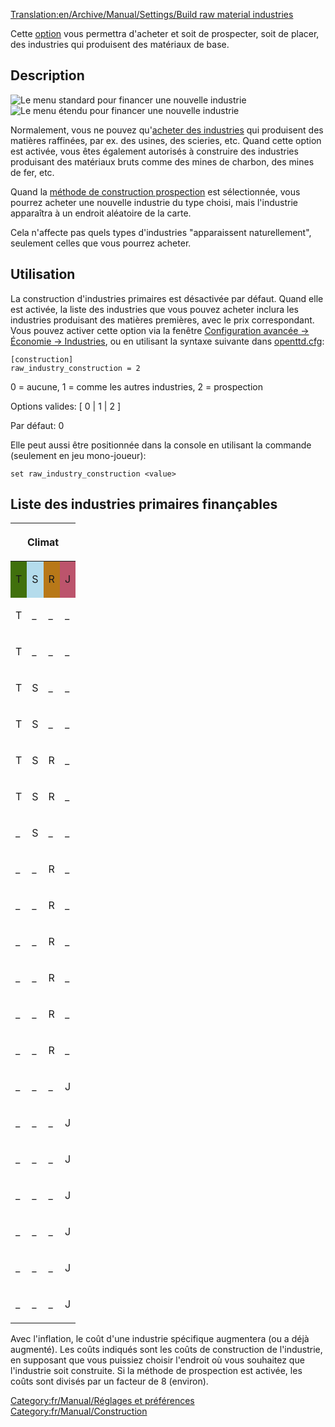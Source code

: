 [[Translation:en/Archive/Manual/Settings/Build raw material industries]]

[[Category:fr/Manual/Réglages et préférences]]
[[Category:fr/Manual/Construction]]

Cette [[fr/Archive/Manual/Settings/Options avancées|option]] vous permettra d'acheter et soit de prospecter, soit de placer, des industries qui produisent des matériaux de base.

== Description ==
[[File:en/Archive/Manual/Settings/Raw industry construction basic.png|right|frame|Le menu standard pour financer une nouvelle industrie]]
[[File:en/Archive/Manual/Settings/Raw industry construction extended.png|right|frame|Le menu étendu pour financer une nouvelle industrie]]

Normalement, vous ne pouvez qu'[[fr/Manual/Industries#financer-de-nouvelles-industries|acheter des industries]] qui produisent des matières raffinées, par ex. des usines, des scieries, etc. Quand cette option est activée, vous êtes également autorisés à construire des industries produisant des matériaux bruts comme des mines de charbon, des mines de fer, etc.

Quand la [[fr/Prospection|méthode de construction prospection]] est sélectionnée, vous pourrez acheter une nouvelle industrie du type choisi, mais l'industrie apparaîtra à un endroit aléatoire de la carte.

Cela n'affecte pas quels types d'industries "apparaissent naturellement", seulement celles que vous pourrez acheter.

== Utilisation ==

La construction d'industries primaires est désactivée par défaut. Quand elle est activée, la liste des industries que vous pouvez acheter inclura les industries produisant des matières premières, avec le prix correspondant. Vous pouvez activer cette option via la fenêtre [[fr/Archive/Manual/Settings/Options Avancées/Économie#methode-de-construction-manuelle-des-industries-primaires|Configuration avancée -> Économie -> Industries]], ou en utilisant la syntaxe suivante dans [[fr/Archive/Manual/Settings/Openttd.cfg|openttd.cfg]]:

<pre>
[construction]
raw_industry_construction = 2
</pre>

0 = aucune, 1 = comme les autres industries, 2 = prospection

Options valides: [ 0 | 1 | 2 ]

Par défaut: 0

Elle peut aussi être positionnée dans la console en utilisant la commande (seulement en jeu mono-joueur):

<pre>
set raw_industry_construction <value>
</pre>

==Liste des industries primaires finançables==

{| class="wikitable"

|-

! colspan="4"|Climat
! rowspan="2"|Nom
! rowspan="2"|Coût<br>(sans inflation)
! rowspan="2"|Notes

|-

! style="background: #40700c;" | <span title="Tempéré">T</span>
! style="background: #b4dcec;" | <span title="Subarctique">S</span>
! style="background: #b87818;" | <span title="Subtropical">R</span>
! style="background: #bc546c;" | <span title="Pays des jouets">J</span>

|-

| T
| _
| _
| _
| [[fr/Manual/Base Set/Industries/Plateforme pétrolière]]
| £ 5,625,000
| Produit du pétrole envoyé aux raffineries. Ne peut évidemment être construit que sur la mer.

|-

| T
| _
| _
| _
| [[fr/Manual/Base Set/Industries/Mine de fer]]
| £ 5,156,250
| Produit du fer envoyé aux aciéries.

|-

| T
| S
| _
| _
| [[fr/Manual/Base Set/Industries/Mine de charbon]]
| £ 4,921,875
| Produit du charbon envoyé aux centrales.

|-

| T
| S
| _
| _
| [[fr/Manual/Base Set/Industries/Forêt]]
| £ 4,687,500
| Produit du bois envoyé aux scieries.

|-
| T
| S
| R
| _
| [[fr/Manual/Base Set/Industries/Ferme]]
| £ 5,859,375
| Produit du blé et du bétail envoyé aux usines.

|-

| T
| S
| R
| _
| [[fr/Manual/Base Set/Industries/Puits de pétrole]]
| £ 5,156,250
| Produit du pétrole envoyé aux raffineries.

|-

| _
| S
| _
| _
| [[fr/Manual/Base Set/Industries/Mine d'or]]
| £ 4,875,000
| Produit de l'or envoyé aux banques.

|-

| _
| _
| R
| _
| [[fr/Manual/Base Set/Industries/Mine de cuivre]]
| £ 4,804,687
| Produit du cuivre envoyé aux usines.

|-

| _
| _
| R
| _
| [[fr/Manual/Base Set/Industries/Mine de diamant]]
| £ 4,992,187
| Produit du diamant envoyé aux banques.

|-

| _
| _
| R
| _
| [[fr/Manual/Base Set/Industries/Plantation fruitière]]
| £ 5,273,437
| Produit des fruits envoyés aux usines agroalimentaires.

|-

| _
| _
| R
| _
| [[fr/Manual/Base Set/Industries/Scierie de construction]]
| £ 395,507
| Est techniquement classifié comme une industrie secondaire.

|-

| _
| _
| R
| _
| [[fr/Manual/Base Set/Industries/Plantation d'hévéa]]
| £ 5,109,375
| Produit du caoutchouc envoyé aux usines.

|-

| _
| _
| R
| _
| [[fr/Manual/Base Set/Industries/Réserve d'eau]]
| £ 4,664,062
| Produit de l'eau envoyée aux châteaux d'eau.

|-

| _
| _
| _
| J
| [[fr/Manual/Base Set/Industries/Carrière de caramel]]
| £ 9,984,374
| Produit du caramel envoyé aux usines de bonbons.

|-

| _
| _
| _
| J
| [[fr/Manual/Base Set/Industries/Ferme de batterie]]
| £ 8,765,624
| Produit des batteries envoyées aux usines de jouets.

|-

| _
| _
| _
| J
| [[fr/Manual/Base Set/Industries/Forêt de barbe à papa]]
| £ 9,140,624
| Produit de la barbe à papa envoyée aux usines de bonbons.

|-

| _
| _
| _
| J
| [[fr/Manual/Base Set/Industries/Fontaine de plastique]]
| £ 9,000,000
| Produit du plastique envoyé aux usines de jouets.

|-

| _
| _
| _
| J
| [[fr/Manual/Base Set/Industries/Générateur de bulles]]
| £ 9,515,624
| Produit des bulles envoyées aux usines de boissons gazeuses.

|-

| _
| _
| _
| J
| [[fr/Manual/Base Set/Industries/Mine de sucre]]
| £ 9,843,750
| Produit du sucre envoyé aux usines de bonbons.

|-

| _
| _
| _
| J
| [[fr/Manual/Base Set/Industries/Source de coca-cola]]
| £ 9,046,874
| Produit du coca-cola envoyé aux usines de boissons gazeuses.

|}

Avec l'inflation, le coût d'une industrie spécifique augmentera (ou a déjà augmenté).
Les coûts indiqués sont les coûts de construction de l'industrie, en supposant que vous puissiez choisir l'endroit où vous souhaitez que l'industrie soit construite. Si la méthode de prospection est activée, les coûts sont divisés par un facteur de 8 (environ).